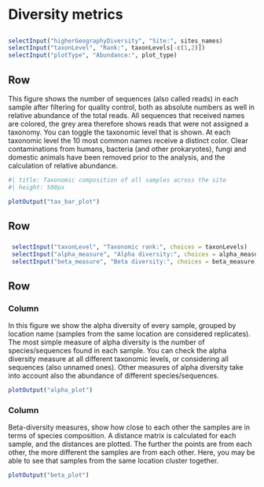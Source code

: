 # Diversity metrics {orientation="columns" scrolling="true"}

## {.toolbar}

```r
selectInput("higherGeographyDiversity", "Site:", sites_names)
selectInput("taxonLevel", "Rank:", taxonLevels[-c(1,2)])
selectInput("plotType", "Abundance:", plot_type)
```


## Row {height=800}

::: {.card title="Taxonomic composition across samples"}

This figure shows the number of sequences (also called reads) in each sample after filtering for quality control, both as absolute numbers as well in relative abundance of the total reads. All sequences that received names are colored, the grey area therefore shows reads that were not assigned a taxonomy. You can toggle the taxonomic level that is shown. At each taxonomic level the 10 most common names receive a distinct color. Clear contaminations from humans, bacteria (and other prokaryotes), fungi and domestic animals have been removed prior to the analysis, and the calculation of relative abundance.  

```r
#| title: Taxonomic composition of all samples across the site
#| height: 500px

plotOutput("tax_bar_plot")
```

:::

## Row   {.flow}

<!-- Or a mix of both-->

### {.toolbar}
```r

 selectInput("taxonLevel", "Taxonomic rank:", choices = taxonLevels)
 selectInput("alpha_measure", "Alpha diversity:", choices = alpha_measure)
 selectInput("beta_measure", "Beta diversity:", choices = beta_measure)

```

## Row

### Column 

::: {.card title="Alpha diversity: How diverse are the samples in relation to each other?"}

In this figure we show the alpha diversity of every sample, grouped by location name (samples from the same location are considered replicates). The most simple measure of alpha diversity is the number of species/sequences found in each sample. You can check the alpha diversity measure at all different taxonomic levels, or considering all sequences (also unnamed ones). Other measures of alpha diversity take into account also the abundance of different species/sequences.

```r

plotOutput("alpha_plot")

```

:::


### Column 


::: {.card title="Beta diversity: How does the diversity compare across samples?"}

Beta-diversity measures, show how close to each other the samples are in terms of species composition. A distance matrix is calculated for each sample, and the distances are plotted. The further the points are from each other, the more different the samples are from each other. Here, you may be able to see that samples from the same location cluster together.

```r

plotOutput("beta_plot")

```

:::